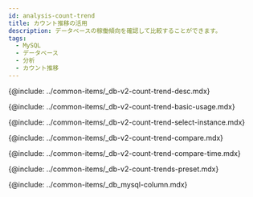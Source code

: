 ```yaml
---
id: analysis-count-trend
title: カウント推移の活用
description: データベースの稼働傾向を確認して比較することができます。
tags:
  - MySQL
  - データベース
  - 分析
  - カウント推移
---
```


<!-- description-->

{@include: ../common-items/_db-v2-count-trend-desc.mdx}

<!-- ## 기본 화면 안내-->

{@include: ../common-items/_db-v2-count-trend-basic-usage.mdx}

<!-- ### 비교 대상 선택하기-->

{@include: ../common-items/_db-v2-count-trend-select-instance.mdx}

<!-- ### 액티브 세션 정보 비교하기-->

{@include: ../common-items/_db-v2-count-trend-compare.mdx}

<!-- ### 특정 시간 비교하기-->

{@include: ../common-items/_db-v2-count-trend-compare-time.mdx} 

<!--## 프리셋-->

{@include: ../common-items/_db-v2-count-trends-preset.mdx}

<!-- 컬럼 정보 안내-->

{@include: ../common-items/_db_mysql-column.mdx}
